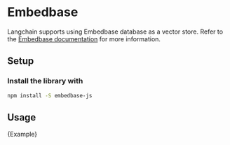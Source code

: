 # Embedbase

Langchain supports using Embedbase database as a vector store.
Refer to the [Embedbase documentation](https://docs.embedbase.xyz) for more information.

## Setup

### Install the library with

```bash npm2yarn
npm install -S embedbase-js
```

## Usage


<CodeBlock language="typescript">{Example}</CodeBlock>
